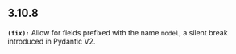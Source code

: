 ## 3.10.8
**`(fix):`** Allow for fields prefixed with the name `model`, a silent break introduced in Pydantic V2.

